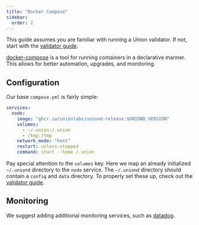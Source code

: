 ```yaml
---
title: "Docker Compose"
sidebar:
  order: 2
---
```


This guide assumes you are familiar with running a Union validator. If not, start with the [validator guide](../getting-started).

[docker-compose](https://docs.docker.com/compose/) is a tool for running containers in a declarative manner. This allows for better automation, upgrades, and monitoring.

## Configuration

Our base `compose.yml` is fairly simple:

```yaml
services:
  node:
    image: "ghcr.io/unionlabs/uniond-release:$UNIOND_VERSION"
    volumes:
      - ~/.union:/.union
      - /tmp:/tmp
    network_mode: "host"
    restart: unless-stopped
    command: start --home /.union
```

Pay special attention to the `volumes` key. Here we map an already initialized `~/.uniond` directory to the `node` service. The `~/.uniond` directory should contain a `config` and `data` directory. To properly set these up, check out the [validator guide](../getting-started).

## Monitoring

We suggest adding additional monitoring services, such as [datadog](https://www.datadoghq.com/).
